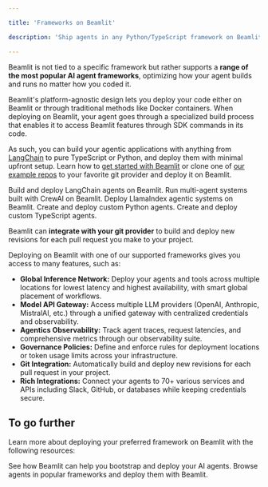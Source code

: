 ```yaml
---

title: 'Frameworks on Beamlit'

description: 'Ship agents in any Python/TypeScript framework on Beamlit.'

---
```


Beamlit is not tied to a specific framework but rather supports a **range of the most popular AI agent frameworks**, optimizing how your agent builds and runs no matter how you coded it. 

Beamlit's platform-agnostic design lets you deploy your code either on Beamlit or through traditional methods like Docker containers. When deploying on Beamlit, your agent goes through a specialized build process that enables it to access Beamlit features through SDK commands in its code.

As such, you can build your agentic applications with anything from [LangChain](https://www.langchain.com/) to pure TypeScript or Python, and deploy them with minimal upfront setup. Learn how to [get started with Beamlit](../Get-started) or clone one of [our example repos](https://github.com/beamlit/templates/tree/main) to your favorite git provider and deploy it on Beamlit.

<CardGroup cols={2}>
<Card title="LangChain" icon="crow" href="/Frameworks/LangChain">
Build and deploy LangChain agents on Beamlit.
</Card>
<Card title="CrewAI" icon="c" href="/Frameworks/CrewAI">
Run multi-agent systems built with CrewAI on Beamlit.
</Card>
<Card title="LlamaIndex (coming soon!)" icon="horse">
Deploy LlamaIndex agentic systems on Beamlit.
</Card>
<Card title="Python" icon="python" href="/Agents/Develop-an-agent-py">
Create and deploy custom Python agents.
</Card>
<Card title="TypeScript" icon="js" href="/Agents/Develop-an-agent-ts">
Create and deploy custom TypeScript agents.
</Card>
</CardGroup>

Beamlit can **integrate with your git provider** to build and deploy new revisions for each pull request you make to your project.

Deploying on Beamlit with one of our supported frameworks gives you access to many features, such as:

- **Global Inference Network:** Deploy your agents and tools across multiple locations for lowest latency and highest availability, with smart global placement of workflows.
- **Model API Gateway:** Access multiple LLM providers (OpenAI, Anthropic, MistralAI, etc.) through a unified gateway with centralized credentials and observability.
- **Agentics Observability:** Track agent traces, request latencies, and comprehensive metrics through our observability suite.
- **Governance Policies:** Define and enforce rules for deployment locations or token usage limits across your infrastructure.
- **Git Integration:** Automatically build and deploy new revisions for each pull request in your project.
- **Rich Integrations:** Connect your agents to 70+ various services and APIs including Slack, GitHub, or databases while keeping credentials secure.

## To go further

Learn more about deploying your preferred framework on Beamlit with the following resources:

<CardGroup cols={2}>
<Card title="Read about our deployment features" icon="earth-americas" href="/Agents/Develop-an-agent">
See how Beamlit can help you bootstrap and deploy your AI agents.
</Card>
<Card title="Explore our template gallery" icon="up-right-from-square" href="https://github.com/beamlit/templates/tree/main">
Browse agents in popular frameworks and deploy them with Beamlit.
</Card>
</CardGroup>